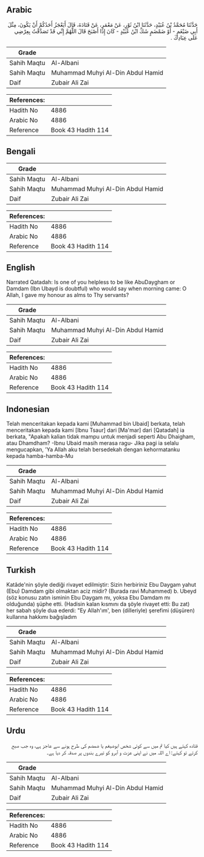 ## Arabic


<div dir="rtl" lang="ar" style={{fontSize:'larger',backgroundColor:'#f8f9fa',padding:20}}>
حَدَّثَنَا مُحَمَّدُ بْنُ عُبَيْدٍ، حَدَّثَنَا ابْنُ ثَوْرٍ، عَنْ مَعْمَرٍ، عَنْ قَتَادَةَ، قَالَ أَيَعْجَزُ أَحَدُكُمْ أَنْ يَكُونَ، مِثْلَ أَبِي ضَيْغَمٍ - أَوْ ضَمْضَمٍ شَكَّ ابْنُ عُبَيْدٍ - كَانَ إِذَا أَصْبَحَ قَالَ اللَّهُمَّ إِنِّي قَدْ تَصَدَّقْتُ بِعِرْضِي عَلَى عِبَادِكَ ‏.‏
</div>
<div style={{backgroundColor:'#f8f9fa',padding:20, marginBottom: 10}}><table> <thead> <tr> <th>Grade</th> <th></th> </tr> </thead> <tbody> <tr><td>Sahih Maqtu</td><td>Al-Albani</td></tr><tr><td>Sahih Maqtu</td><td>Muhammad Muhyi Al-Din Abdul Hamid</td></tr><tr><td>Daif</td><td>Zubair Ali Zai</td></tr></tbody></table><table> <thead> <tr> <th>References:</th> <th></th> </tr> </thead> <tbody><tr><td>Hadith No</td><td>4886</td></tr><tr><td>Arabic No</td><td>4886</td></tr><tr><td>Reference</td><td>Book 43 Hadith 114</td></tr></tbody></table></div>

## Bengali


<div dir="ltr" lang="bn" style={{fontSize:'larger',backgroundColor:'#f8f9fa',padding:20}}>

</div>
<div style={{backgroundColor:'#f8f9fa',padding:20, marginBottom: 10}}><table> <thead> <tr> <th>Grade</th> <th></th> </tr> </thead> <tbody> <tr><td>Sahih Maqtu</td><td>Al-Albani</td></tr><tr><td>Sahih Maqtu</td><td>Muhammad Muhyi Al-Din Abdul Hamid</td></tr><tr><td>Daif</td><td>Zubair Ali Zai</td></tr></tbody></table><table> <thead> <tr> <th>References:</th> <th></th> </tr> </thead> <tbody><tr><td>Hadith No</td><td>4886</td></tr><tr><td>Arabic No</td><td>4886</td></tr><tr><td>Reference</td><td>Book 43 Hadith 114</td></tr></tbody></table></div>

## English


<div dir="ltr" lang="en" style={{fontSize:'larger',backgroundColor:'#f8f9fa',padding:20}}>
Narrated Qatadah: Is one of you helpless to be like AbuDaygham or Damdam (Ibn Ubayd is doubtful) who would say when morning came: O Allah, I gave my honour as alms to Thy servants?
</div>
<div style={{backgroundColor:'#f8f9fa',padding:20, marginBottom: 10}}><table> <thead> <tr> <th>Grade</th> <th></th> </tr> </thead> <tbody> <tr><td>Sahih Maqtu</td><td>Al-Albani</td></tr><tr><td>Sahih Maqtu</td><td>Muhammad Muhyi Al-Din Abdul Hamid</td></tr><tr><td>Daif</td><td>Zubair Ali Zai</td></tr></tbody></table><table> <thead> <tr> <th>References:</th> <th></th> </tr> </thead> <tbody><tr><td>Hadith No</td><td>4886</td></tr><tr><td>Arabic No</td><td>4886</td></tr><tr><td>Reference</td><td>Book 43 Hadith 114</td></tr></tbody></table></div>

## Indonesian


<div dir="ltr" lang="id" style={{fontSize:'larger',backgroundColor:'#f8f9fa',padding:20}}>
Telah menceritakan kepada kami [Muhammad bin Ubaid] berkata, telah menceritakan kepada kami [Ibnu Tsaur] dari [Ma'mar] dari [Qatadah] ia berkata, "Apakah kalian tidak mampu untuk menjadi seperti Abu Dhaigham, atau Dhamdham? -Ibnu Ubaid masih merasa ragu- Jika pagi ia selalu mengucapkan, 'Ya Allah aku telah bersedekah dengan kehormatanku kepada hamba-hamba-Mu
</div>
<div style={{backgroundColor:'#f8f9fa',padding:20, marginBottom: 10}}><table> <thead> <tr> <th>Grade</th> <th></th> </tr> </thead> <tbody> <tr><td>Sahih Maqtu</td><td>Al-Albani</td></tr><tr><td>Sahih Maqtu</td><td>Muhammad Muhyi Al-Din Abdul Hamid</td></tr><tr><td>Daif</td><td>Zubair Ali Zai</td></tr></tbody></table><table> <thead> <tr> <th>References:</th> <th></th> </tr> </thead> <tbody><tr><td>Hadith No</td><td>4886</td></tr><tr><td>Arabic No</td><td>4886</td></tr><tr><td>Reference</td><td>Book 43 Hadith 114</td></tr></tbody></table></div>

## Turkish


<div dir="ltr" lang="tr" style={{fontSize:'larger',backgroundColor:'#f8f9fa',padding:20}}>
Katâde'nin şöyle dediği rivayet edilmiştir: Sizin herbiriniz Ebu Daygam yahut (Ebu) Damdam gibi olmaktan aciz midir? (Burada ravi Muhammed) b. Ubeyd (söz konusu zatın isminin Ebu Daygam mı, yoksa Ebu Damdam mı olduğunda) şüphe etti. (Hadisin kalan kısmını da şöyle rivayet etti: Bu zat) her sabah şöyle dua ederdi: "Ey Allah'ım', ben (dilleriyle) şerefimi (düşüren) kullarına hakkımı bağışladım
</div>
<div style={{backgroundColor:'#f8f9fa',padding:20, marginBottom: 10}}><table> <thead> <tr> <th>Grade</th> <th></th> </tr> </thead> <tbody> <tr><td>Sahih Maqtu</td><td>Al-Albani</td></tr><tr><td>Sahih Maqtu</td><td>Muhammad Muhyi Al-Din Abdul Hamid</td></tr><tr><td>Daif</td><td>Zubair Ali Zai</td></tr></tbody></table><table> <thead> <tr> <th>References:</th> <th></th> </tr> </thead> <tbody><tr><td>Hadith No</td><td>4886</td></tr><tr><td>Arabic No</td><td>4886</td></tr><tr><td>Reference</td><td>Book 43 Hadith 114</td></tr></tbody></table></div>

## Urdu


<div dir="rtl" lang="ur" style={{fontSize:'larger',backgroundColor:'#f8f9fa',padding:20}}>
قتادہ کہتے ہیں کیا تم میں سے کوئی شخص ابوضیغم یا ضمضم کی طرح ہونے سے عاجز ہے، وہ جب صبح کرتے تو کہتے: اے اللہ میں نے اپنی عزت و آبرو کو تیرے بندوں پر صدقہ کر دیا ہے۔
</div>
<div style={{backgroundColor:'#f8f9fa',padding:20, marginBottom: 10}}><table> <thead> <tr> <th>Grade</th> <th></th> </tr> </thead> <tbody> <tr><td>Sahih Maqtu</td><td>Al-Albani</td></tr><tr><td>Sahih Maqtu</td><td>Muhammad Muhyi Al-Din Abdul Hamid</td></tr><tr><td>Daif</td><td>Zubair Ali Zai</td></tr></tbody></table><table> <thead> <tr> <th>References:</th> <th></th> </tr> </thead> <tbody><tr><td>Hadith No</td><td>4886</td></tr><tr><td>Arabic No</td><td>4886</td></tr><tr><td>Reference</td><td>Book 43 Hadith 114</td></tr></tbody></table></div>